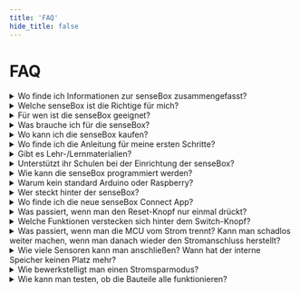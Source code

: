 ```yaml
---
title: 'FAQ'
hide_title: false
---
```


# FAQ

<details>
  <summary>Wo finde ich Informationen zur senseBox zusammengefasst?</summary>
  
  Alle wichtigen Informationen zu den verschiedenen senseBoxen findest du [hier](https://sensebox.de/de/products)
</details>

<details>
  <summary>Welche senseBox ist die Richtige für mich?</summary>

Die [senseBox:edu](https://sensebox.kaufen/product/sensebox-edu) ist die
speziell für den Einsatz im Bildungsbereich entwickelte Version der senseBox. Sie
enthält neben der senseBox MCU Sensoren für Temperatur, Luftfeuchtigkeit, Luftdruck,
Helligkeit, UV-Intensität, Entfernungen und Lärm, ein Display, ein WiFi- und ein
SD-Karten-Modul sowie weitere elektronische Bauteile. Alle Bauteile befinden sich
in einer aufgeräumten Kunststoffkiste und sind so auch bei regelmäßigem Einsatz
immer gut geschützt und leicht zu überprüfen. Die [senseBox:mini<](https://sensebox.kaufen/product/sensebox-mini)
ist das Einstiegsset in die Welt der senseBox. Es enthält die senseBox MCU, das
WiFi-Modul, das Display und den senseBox-Umweltsensor (Möglichkeit zur Messung
von Temperatur, Luftfeuchtigkeit, Luftdruck und Innenraumluftqualität). Die senseBox:mini
bietet so alles Nötige, um mit IoT-Projekten, wie zum Beispiel einem Homeserver
oder einem Chatbot, zu starten. Die senseBox:mini ist außerdem als Klassenkiste
erhältlich. Weitere Informationen zur senseBox:mini Klassenkiste finden Sie auf
dem angehängten Infoblatt. Die[senseBox:home](https://sensebox.kaufen/product/sensebox-home)
ist ein Bausatz für eine DIY-Umweltmessstation, welche ihre Messwerte online auf
der openSenseMap teilen kann. Den Mikrocontroller und einige Grundkomponenten haben
wir bereits als Set zusammengestellt. Alle weiteren Sensoren und Bauteile können
selbständig ausgewählt und so eine individuelle Umweltmessstation kreiert werden.
Den passenden Programmcode gibt es von uns dazu, es muss also nicht programmiert
werden.

</details>

<details>
  <summary>Für wen ist die senseBox geeignet?</summary>

Im Schulkontext empfehlen wir ein Mindestalter von 12 Jahren. Diese
Empfehlung ist natürlich ganz stark vom Betreuungsschlüssel abhängig. Wir
führen auch Workshops in Grundschulen durch.
werden.

</details>

<details>
  <summary>Was brauche ich für die senseBox?</summary>

In einer senseBox ist alles enthalten, was du brauchst. Mit Ausnahme
eines Computers und einer Internetverbindung natürlich.

</details>

<details>
  <summary>Wo kann ich die senseBox kaufen?</summary>

Die senseBox ist in unserem eigenen Online Shop unter
[sensebox.kaufen](https://sensebox.kaufen) erhältlich.

</details>

<details>
  <summary>Wo finde ich die Anleitung für meine ersten Schritte?</summary>

  Hier in den Docs findest du Anleitungen für die ersten Schritte mit [Blockly für
  senseBox](/docs/boards/mcus2/mcus2-in-betrieb-nehmen) und und der [Arduino IDE](docs/category/arduino).
</details>

<details>
  <summary>Gibt es Lehr-/Lernmaterialien?</summary>

  Ja! Die Arbeit mit der senseBox steht und fällt mit dem Material. Für die <b>
    senseBox:edu
  </b> und <b>senseBox:mini</b> findest du [Lehrmaterial](https://sensebox.de/de/material)
  und [Projekte](https://sensebox.de/de/projects/) auf unserer Website. Anleitungen
  für die <b>senseBox:home</b> findest du [hier](docs/category/aufbau-und-installation-1)
  in den Docs. Alle Materialien sind open educational ressources (OER) und somit
  frei verfügbar.
</details>

<details>
  <summary>Unterstützt ihr Schulen bei der Einrichtung der senseBox?</summary>

  Ja! Kontaktiere uns einfach und wir schauen gemeinsam, wie wir die senseBox an
  deiner Schule einrichten können.
</details>

<details>
  <summary>Wie kann die senseBox programmiert werden?</summary>

  Die senseBox kann grafisch über [Blockly für senseBox](https://blockly.sensebox.de/ardublockly/?board=sensebox-mcu)
  und [openroberta](https://lab.open-roberta.org/), oder textbasiert über die [Arduino
  IDE](https://www.arduino.cc/) programmiert werden. Mehr Informationen zum Umgang
  mit den Programmierumgebungen findest du in den [Docs](https://docs.sensebox.de/).
</details>

<details>
  <summary>Warum kein standard Arduino oder Raspberry?</summary>

  Der Raspberry ist für den Einsatz mit Programmieranfängern zu kompliziert und für
  unsere Einsatzzwecke einfach überdimensioniert. Die senseBox MCU wurde speziell
  auf Arduinobasis entwickelt und bietet alles, was auch ein standard Arduino bietet.
  Zusätzlich ermöglicht sie aber die browserbasierte Programmierung ohne Softwareinstallation
  und das einfache anstecken der Sensoren via JST-Kabel.
</details>

<details>
  <summary>Wer steckt hinter der senseBox?</summary>

  Die senseBox enstand im Schülerlabor [GI@School](https://www.uni-muenster.de/Geoinformatics/gi-at-school/)
  der Universität Münster. Nach einer Förderung des Bundesministeriums für Bildung
  und Forschung fand 2018 die Ausgründung der [reedu GmbH & Co. KG](https://reedu.de/)
  statt, welche sich heute zusammen mit der Universität um alles rund um die senseBox
  kümmert.
</details>

<details>
  <summary>Wo finde ich die neue senseBox Connect App?</summary>

  Du kannst die App im Apple [Appstore](https://apps.apple.com/ca/app/sensebox-connect/id1586961095?ign-mpt=uo%3D2)
  herunterladen. Weitere Informationen zur App und Verwendung der App findest unter
  [https://sensebox.de/app](https://sensebox.de/app)
</details>

<details>
  <summary>Was passiert, wenn man den Reset-Knopf nur einmal drückt? </summary>

  Die MCU startet den Sketch der momentan auf der MCU hochgeladen ist neu.
</details>

<details>
  <summary>Welche Funktionen verstecken sich hinter dem Switch-Knopf?  </summary>

Der Switch-Button lässt sich über Programmatisch mit der Initialisierung `Button switchButton(0);` ansteuern. Über die Zeile `switchButton.isPressed()`  kannst du im Programm prüfen ob der Knopf gedrückt wurde. In einem [Beispielprojekt](https://sensebox.de/projects/de/2021-01-05-display) mit dem Display siehst du eine kurze Anleitung wie dieser funktioniert.

</details>

<details>
  <summary>Was passiert, wenn man die MCU vom Strom trennt? Kann man schadlos weiter machen, wenn man danach wieder den Stromanschluss herstellt? </summary>

Ja, du kannst einfach schadlos weitermachen. Achte nur darauf, dass das Prorgramm wieder "von vorne" startet und wieder zuerst die `setup()` Funktion ausführt.

</details>

<details>
  <summary>Wie viele Sensoren kann man anschließen? Wann hat der interne Speicher keinen Platz mehr?</summary>

So viele wie die senseBox Anschlüsse hat. Darüber hinaus kannst du zusätzliche I2C Sensoren mithifle des [Multiplexers](https://sensebox.kaufen/product/multiplexer) benutzen. Hier ist aber zu beachten, dass du ohne den Expander nicht zwei gleiche I2C Sensoren anschließen kannst. D.h. du kannst nicht 2x den HDC1080 an der gleichen MCU anschließen. Dafür bräuchtest du den Expander. Wieviel % des internen Speichers belegt wird, wird dir am Ende des Hochladens (über die ArduinoIDE) angezeigt. Bisher sind wir noch nicht an den Punkt gekommen an dem eine MCU "voll" war. Das war eher immer Hardwareseitig begrenzt (i.e. Anzahl der Anschlüsse) oder an die Übertragungsart (LoRa liegt das Limit bei ~14 Messwerten) gekopppelt.

</details>

<details>
  <summary>Wie bewerkstelligt man einen Stromsparmodus? </summary>

  Nativ gibt es keinen Stromsparmodus. Du kannst die MCU aber stromsparend programmieren.
  Das kann u.a. bedeuten, dass nur alle 10 Minuten Messwerte hochgeladen werden und
  innerhalb dieser 10 Minuten "schlafen gelegt" wird. Dies kann entweder über diese
  [Library](https://www.arduino.cc/reference/en/libraries/arduino-low-power/lowpower.deepsleep/)
  erfolgen, oder über andere Stromsparmaßnahmen (Wifi in der Zwischenzeit aus, Sensoren
  aus, ...)
</details>

<details>
  <summary>Wie kann man testen, ob die Bauteile alle funktionieren?</summary>

Falls du die [Arduino IDE und das senseBox Board Support Package installiert hast](/docs/category/arduino) kannst du in der Arduino IDE unter `Datei->Beispiele->senseBox-Tests->mcu_component_test`` einen Sketch laden, der alle angeschlossenen Sensoren testet und erste Werte anzeigt. Wenn du deine Wifi Daten in Zeile 25 und 26 angibst, kannst du zusätzlich mithifle eines WiFi Bees die Verbindung zur openSenseMap testen. Nachdem du den Sketch hochgeladen hast, werden dir alle Instruktionen dazu im Seriellen Monitor angezeigt.

</details>
